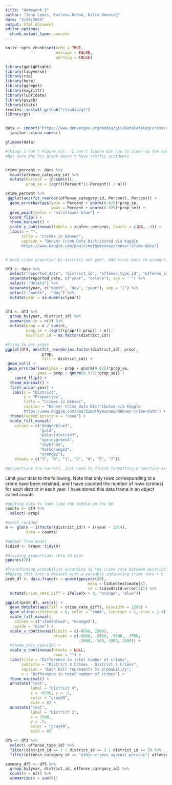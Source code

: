```yaml
---
title: "Homework 2"
author: "Jenn Lewis, Karlena Ochoa, Katie Denning"
date: "2/20/2019"
output: html_document
editor_options: 
  chunk_output_type: console
---
```


```r
knitr::opts_chunk$set(echo = TRUE,
                      message = FALSE,
                      warning = FALSE)

library(gghighlight)
library(tidyverse)
library(rio)
library(here)
library(ggrepel)
library(magrittr)
library(lubridate)
library(psych)
library(stats)
remotes::install_github("rstudio/gt")
library(gt)


data <- import("https://www.denvergov.org/media/gis/DataCatalog/crime/csv/crime.csv") %>%
  janitor::clean_names()

glimpse(data)

```




```r

#Things I Can't Figure out:  I can't figure out how to clean up the names of the offense categories easily.
#Not sure why his graph doesn't have traffic accidents


crime_percent <- data %>%
  count(offense_category_id) %>%
  mutate(Percent = (n/sum(n)),
         prop_se = (sqrt((Percent*(1-Percent)) / n))) 

crime_percent %>%
 ggplot(aes(fct_reorder(offense_category_id, Percent), Percent)) +
  geom_errorbar(aes(ymin = Percent + qnorm(0.025)*prop_se,
                    ymax = Percent + qnorm(0.975)*prop_se)) +
  geom_point(color = "cornflower blue") +
  coord_flip() +
  theme_minimal() +
  scale_y_continuous(labels = scales::percent, limits = c(NA, .3)) +
  labs(x = "",
       title = "Crimes in Denver",
       caption = "Denver Crime Data Distributed via Kaggle
       https://www.kaggle.com/paultimothymooney/denver-crime-data")

```


```r



```


```r

# need crime proortion by district and year. Add error bars to proportions. Extract year. 

df3 <- data %>% 
  select("reported_date", "district_id", "offense_type_id", "offense_category_id") %>% 
  separate(reported_date, c("year", "delete"), sep = " ") %>% 
  select(-"delete") %>% 
  separate(year, c("month", "day", "year"), sep = "/") %>% 
  select(-"month", -"day") %>% 
  mutate(year = as.numeric(year))
  

df4 <- df3 %>% 
  group_by(year, district_id) %>%
  summarise (n = n()) %>%
  mutate(prop = n / sum(n),
         prop_se = (sqrt((prop*(1-prop)) / n)),
         district_id = as.factor(district_id))

#tring to get props
ggplot(df4, aes(fct_reorder(as.factor(district_id), prop), 
                prop, 
                fill = district_id)) +
 geom_col() +
 geom_errorbar(aes(ymin = prop + qnorm(0.025)*prop_se,
              ymax = prop + qnorm(0.975)*prop_se)) +
    coord_flip() +
  theme_minimal() +
  facet_wrap(~year) +
   labs(x = "District",
        y = "Proportion",
        title = "Crimes in Denver",
        caption = "Denver Crime Data Distributed via Kaggle
        https://www.kaggle.com/paultimothymooney/denver-crime-data") +
  theme(legend.position = "none") +
  scale_fill_manual(
    values = c("dodgerblue3", 
               "gold", 
               "palevioletred3", 
               "springgreen4", 
               "skyblue2", 
               "darkorange3", 
               "orange2"),
    breaks = c("3", "6", "1", "2", "4", "5", "7"))

#proportions are correct, just need to finish formatting proportion axis and color order 

```


Limit your data to the following. Note that only rows corresponding to a crime have been retained, and I have counted the number of rows (crimes) for each district in each year. I have stored this data frame in an object called  counts
```r
#getting data to look like the tibble on the HW
counts <- df4 %>% 
  select(-prop)

#model rovided
m <- glm(n ~ I(factor(district_id)) + I(year - 2014), 
         data = counts)

#output from model
tidied <- broom::tidy(m)

#dividing proportions into 20 bins
ppoints(20)

#Transforming probability according to the crime rate between districts 1 and 4
#Making this into a dataset with a variable indicating crime rate > 0
prob_df <- data.frame(x = qnorm(ppoints(20), 
                                    mean = tidied$estimate[4],
                                    sd = tidied$std.error[4])) %>% 
  mutate(crime_rate_diff = ifelse(x > 0, "orange", "blue"))

ggplot(prob_df, aes(x)) +
  geom_dotplot(aes(fill = crime_rate_diff), binwidth = 1200) +
  geom_vline(xintercept = 0, color = "red4", linetype = 1, size = 1.4) +
  scale_fill_manual(
    values = c("steelblue2", "orange2"),
    guide = "none") +
  scale_x_continuous(limits = c(-8000, 2500),
                     breaks = c(-8000, -6500, -5000, -3500, 
                                -2000, -500, 1000, 2500)) +
  #theme_dviz_open(20) +
  scale_y_continuous(breaks = NULL,
                     name = "") +
  labs(title = "Difference in total number of crimes",
       subtitle = "District 4 Crimes - District 1 Crimes",
       caption = "Each ball represents 5% probability",
       x = "Difference in total number of crimes") +
  theme_minimal() +
  annotate("text", 
           label = "District 4", 
           x = -6500, y = .5, 
           color = "gray40", 
           size = 8) +
  annotate("text", 
           label = "District 1", 
           x = 1500, 
           y = .5, 
           color = "gray40", 
           size = 8)
```


```r
df5 <- df3 %>% 
  select(-offense_type_id) %>% 
  filter(district_id == 1 | district_id == 3 | district_id == 5) %>% 
  filter(offense_category_id == "other-crimes-against-persons"| offense_category_id == "murder" |   offense_category_id == "sexual-assault"| offense_category_id == "aggravated-assault")

summary_df5 <- df5 %>% 
  group_by(year, district_id, offense_category_id) %>%
  count(n = n()) %>% 
  summarize(n = sum(n))

```

